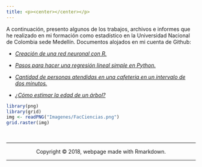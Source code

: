 ```yaml
---
title: <p><center></center></p>
---
```


A continuación, presento algunos de los trabajos, archivos e informes que he realizado en mi formación como estadístico en la Universidad Nacional de Colombia sede Medellín. Documentos alojados en mi cuenta de Github:

+ [*Creación de una red neuronal con R.*]()

+ [*Pasos para hacer una regresión lineal simple en Python.*](https://github.com/yuasaavedraco/yuasaavedraco.github.io/blob/master/Docs/Regresi%C3%B3n%20Lineal%20Simple%20en%20Python.ipynb)

+ [*Cantidad de personas atendidas en una cafeteria en un intervalo de dos minutos.*](https://github.com/yuasaavedraco/yuasaavedraco.github.io/blob/master/Docs/Cantidad%20de%20personas%20atendidas%20en%20un%20intervalo%20de%20dos%20minutos.pdf)

+ [*¿Cómo estimar la edad de un árbol?*](https://github.com/yuasaavedraco/yuasaavedraco.github.io/blob/master/Docs/Cómo%20estimar%20la%20altura%20de%20un%20árbol.pdf)


```r
library(png)
library(grid)
img <- readPNG("Imagenes/FacCiencias.png")
grid.raster(img)
```


<br>
<hr>
<p><center>Copyright &copy; 2018, webpage made with Rmarkdown.</center></p>
<hr>